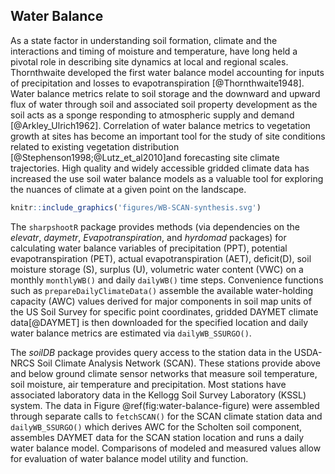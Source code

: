 
## Water Balance
  
As a state factor in understanding soil formation, climate and the interactions and timing of moisture and temperature, have long held a pivotal role in describing site dynamics at local and regional scales. Thornthwaite developed the first water balance model accounting for inputs of precipitation and losses to evapotranspiration [@Thornthwaite1948]. Water balance metrics relate to soil storage and the downward and upward flux of water through soil and associated soil property development as the soil acts as a sponge responding to atmospheric supply and demand [@Arkley_Ulrich1962]. Correlation of water balance metrics to vegetation growth at sites has become an important tool for the study of site conditions related to existing vegetation distribution [@Stephenson1998;@Lutz_et_al2010]and forecasting site climate trajectories. High quality and widely accessible gridded climate data has increased the use soil water balance models as a valuable tool for exploring the nuances of climate at a given point on the landscape.

```r
knitr::include_graphics('figures/WB-SCAN-synthesis.svg')
```

The `sharpshootR` package provides methods (via dependencies on the *elevatr*, *daymetr*, *Evapotranspiration*, and *hyrdomad* packages) for calculating water balance variables of precipitation (PPT), potential evapotranspiration (PET), actual evapotranspiration (AET), deficit(D), soil moisture storage (S), surplus (U), volumetric water content (VWC) on a monthly `monthlyWB()` and daily `dailyWB()` time steps. Convenience functions such as `prepareDailyClimateData()` assemble the available water-holding capacity (AWC) values derived for major components in soil map units of the US Soil Survey for specific point coordinates, gridded DAYMET climate data[@DAYMET] is then downloaded for the specified location and daily water balance metrics are estimated via `dailyWB_SSURGO()`.

The *soilDB* package provides query access to the station data in the USDA-NRCS Soil Climate Analysis Network (SCAN). These stations provide above and below ground climate sensor networks that measure soil temperature, soil moisture, air temperature and precipitation. Most stations have associated laboratory data in the Kellogg Soil Survey Laboratory (KSSL) system. The data in Figure \@ref(fig:water-balance-figure) were assembled through separate calls to `fetchSCAN()` for the SCAN climate station data and `dailyWB_SSURGO()` which derives AWC for the Scholten soil component, assembles DAYMET data for the SCAN station location and runs a daily water balance model. Comparisons of modeled and measured values allow for evaluation of water balance model utility and function.



